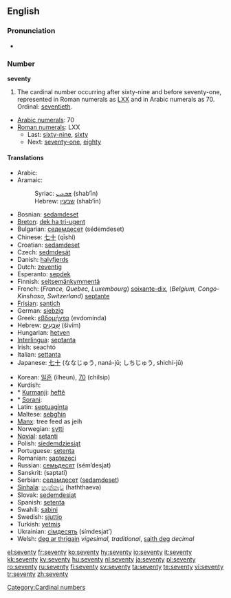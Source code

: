 ==English==

===Pronunciation===
* {{audio|en-us-seventy.ogg|Audio (US)}}

===Number===
'''seventy'''

# The cardinal number occurring after sixty-nine and before seventy-one, represented in Roman numerals as [[LXX]] and in Arabic numerals as 70. Ordinal: [[seventieth]].
* [[w:Arabic numerals|Arabic numerals]]: 70
* [[w:Roman numerals|Roman numerals]]: LXX
** Last: [[sixty-nine]], [[sixty]]
** Next: [[seventy-one]], [[eighty]]

====Translations====
{{trans-top|cardinal number}}
* Arabic: {{ARchar|[[سبعين]]}} {{unicode|(sabaʕí:n)}}
* Aramaic:
*: Syriac: [[ܫܒܥܝܢ]] (shab‘īn) {{c}}
*: Hebrew: [[שבעין]] (shab‘īn) {{c}}
* Bosnian: [[sedamdeset]]
* [[Breton]]: [[dek ha tri-ugent]]
* Bulgarian: [[седемдесет]] (sédemdeset)
* Chinese: [[七十]] (qīshí)
* Croatian: [[sedamdeset]]
* Czech: [[sedmdesát]]
* Danish: [[halvfjerds]]
* Dutch: [[zeventig]] {{f}}
* Esperanto: [[sepdek]]
* Finnish: [[seitsemänkymmentä]]
* French: (''France, Quebec, Luxembourg'') [[soixante-dix]], (''Belgium, Congo-Kinshasa, Switzerland'') [[septante]] {{m}}
* [[Frisian]]: [[santich]]
* German: [[siebzig]] {{f}}
* Greek: [[εβδομήντα]] (evdomínda)
* Hebrew: [[שבעים|שִׁבְעִים]] (šivím) {{m|f}}
* Hungarian: [[hetven]]
* [[Interlingua]]: [[septanta]]
* Irish: seachtó
* Italian: [[settanta]] {{m}}
* Japanese: [[七十]] (ななじゅう, naná-jū; しちじゅう, shichí-jū)
{{trans-mid}}
* Korean: [[일흔]] (ilheun), [[70]] (chilsip)
* Kurdish:
* * [[Kurmanji]]: [[heftê]]
* * [[Sorani]]: {{KUchar|[[حه‌فتا]]}}
* Latin: [[septuaginta]]
* Maltese: [[sebgħin]]
* [[Manx]]: tree feed as jeih
* Norwegian: [[sytti]]
* [[Novial]]: [[setanti]]
* Polish: [[siedemdziesiąt]]
* Portuguese: [[setenta]]
* Romanian: [[şaptezeci]]
* Russian: [[семьдесят]] (sém’desjat)
* Sanskrit: (saptatí)
* Serbian: [[седамдесет]] ([[sedamdeset]])
* [[Sinhala]]: [[හැත්තෑව]] (haththaeva)
* Slovak: [[sedemdesiat]]
* Spanish: [[setenta]]
* Swahili: [[sabini]]
* Swedish: [[sjuttio]]
* Turkish: [[yetmiş]]
* Ukrainian: [[сімдесять]] (símdesjat’)
* Welsh: [[deg ar thrigain]] ''vigesimal, traditional'', [[saith deg]] ''decimal''
{{trans-bottom}}

[[Category:Cardinal numbers]]

[[el:seventy]]
[[fr:seventy]]
[[ko:seventy]]
[[hy:seventy]]
[[io:seventy]]
[[it:seventy]]
[[kk:seventy]]
[[ky:seventy]]
[[hu:seventy]]
[[nl:seventy]]
[[ja:seventy]]
[[pl:seventy]]
[[ro:seventy]]
[[ru:seventy]]
[[fi:seventy]]
[[sv:seventy]]
[[ta:seventy]]
[[te:seventy]]
[[vi:seventy]]
[[tr:seventy]]
[[zh:seventy]]